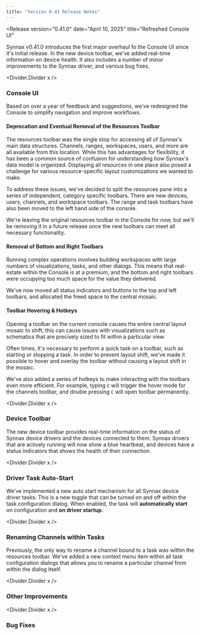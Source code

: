 ```yaml
---
title: "Version 0.41 Release Notes"
---
```



<Release
    version="0.41.0"
    date="April 10, 2025"
    title="Refreshed Console UI"
>

Synnax v0.41.0 introduces the first major overhaul fo the Console UI since it's initial
release. In the new device toolbar, we've added real-time information on device health.
It also includes a number of minor improvements to the Synnax driver, and various bug
fixes.

<Divider.Divider x />

### Console UI

Based on over a year of feedback and suggestions, we've redesigned the Console to
simplify navigation and improve workflows.

#### Deprecation and Eventual Removal of the Resources Toolbar

The resources toolbar was the single stop for accessing all of Synnax's main data
structures. Channels, ranges, workspaces, users, and more are all available from this
location. While this has advantages for flexibility, it has been a common source of
confusion for understanding how Synnax's data model is organized. Displaying all
resources in one place also posed a challenge for various resource-specific layout
customizations we wanted to make.

To address these issues, we've decided to split the resources pane into a series of
independent, category specific toolbars. There are new devices, users, channels, and
workspace toolbars. The range and task toolbars have also been moved to the left hand
side of the console.

We're leaving the original resources toolbar in the Console for now, but we'll be
removing it in a future release once the new toolbars can meet all necessary
functionality.

#### Removal of Bottom and Right Toolbars

Running complex operations involves building workspaces with large numbers of
visualizations, tasks, and other dialogs. This means that real-estate within the Console
is at a premium, and the bottom and right toolbars were occupying too much space for the
value they delivered.

We've now moved all status indicators and buttons to the top and left toolbars, and
allocated the freed space to the central mosaic.

#### Toolbar Hovering & Hotkeys

Opening a toolbar on the current console causes the entire central layout mosaic to
shift, this can cause issues with visualizations such as schematics that are precisely
sized to fit within a particular view.

Often times, it's necessary to perform a quick task on a toolbar, such as starting or
stopping a task. In order to prevent layout shift, we've made it possible to hover and
overlay the toolbar without causing a layout shift in the mosaic.

We've also added a series of hotkeys to make interacting with the toolbars even more
efficient. For example, typing `C` will trigger the hover mode for the channels toolbar,
and double pressing `C` will open toolbar permanently.

<Divider.Divider x />

### Device Toolbar

The new device toolbar provides real-time information on the status of Synnax device
drivers and the devices connected to them. Synnax drivers that are actively running will
now show a blue heartbeat, and devices have a status indicators that shows the health of
their connection.

<Divider.Divider x />

### Driver Task Auto-Start

We've implemented a new auto start mechanism for all Synnax device driver tasks. This is
a new toggle that can be turned on and off within the task configuration dialog. When
enabled, the task will **automatically start** on configuration and **on driver
startup**.

<Divider.Divider x />

### Renaming Channels within Tasks

Previously, the only way to rename a channel bound to a task was within the resources
toolbar. We've added a new context menu item within all task configuration dialogs that
allows you to rename a particular channel from within the dialog itself.

<Divider.Divider x />

### Other Improvements

<Divider.Divider x />

### Bug Fixes

</Release>
